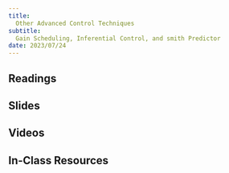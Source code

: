 ```yaml
---
title: 
  Other Advanced Control Techniques 
subtitle:
  Gain Scheduling, Inferential Control, and smith Predictor
date: 2023/07/24
---
```


## Readings

## Slides

## Videos

## In-Class Resources
